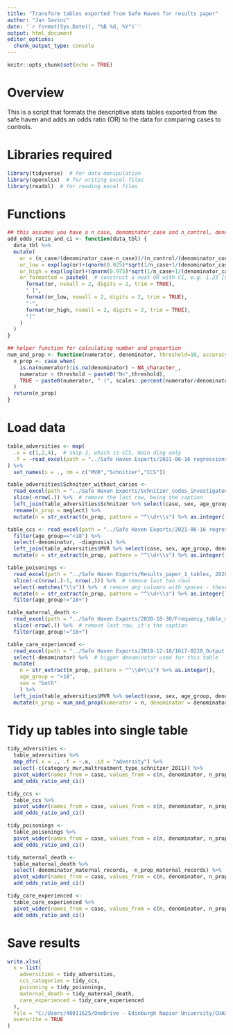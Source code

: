 ```yaml
---
title: "Transform tables exported from Safe Haven for results paper"
author: "Jan Savinc"
date: '`r format(Sys.Date(), "%B %d, %Y")`'
output: html_document
editor_options: 
  chunk_output_type: console
---
```

  
```r
knitr::opts_chunk$set(echo = TRUE)
```

# Overview

This is a script that formats the descriptive stats tables exported from the safe haven and adds an odds ratio (OR) to the data for comparing cases to controls.

# Libraries required

```r
library(tidyverse)  # for data manipulation
library(openxlsx)  # for writing excel files
library(readxl)  # for reading excel files
```

# Functions

```r
## this assumes you have a n_case, denominator_case and n_control, denominator_control variables
add_odds_ratio_and_ci <- function(data_tbl) {
  data_tbl %>%
  mutate(
    or = (n_case/(denominator_case-n_case))/(n_control/(denominator_control-n_control)),
    or_low = exp(log(or)+(qnorm(0.025)*sqrt(1/n_case+1/(denominator_case-n_case)+1/(n_control)+1/(denominator_control-denominator_case)))),
    or_high = exp(log(or)+(qnorm(0.975)*sqrt(1/n_case+1/(denominator_case-n_case)+1/(n_control)+1/(denominator_control-denominator_case)))),
    or_formatted = paste0(  # construct a neat OR with CI, e.g. 1.23 [0.95-1.95]
      format(or, nsmall = 2, digits = 2, trim = TRUE),
      " [",
      format(or_low, nsmall = 2, digits = 2, trim = TRUE),
      "-",
      format(or_high, nsmall = 2, digits = 2, trim = TRUE),
      "]"
    )
  )
}

## helper function for calculating number and proportion
num_and_prop <- function(numerator, denominator, threshold=10, accuracy=0.01) {
  n_prop <- case_when(
    is.na(numerator)|is.na(denominator) ~ NA_character_,
    numerator < threshold ~ paste0("N<",threshold),
    TRUE ~ paste0(numerator, " (", scales::percent(numerator/denominator, accuracy = accuracy), ")")
  )
  return(n_prop)
}
```

# Load data

```r
table_adversities <- map(
  .x = c(1,2,4),  # skip 3, which is CCS, main diag only
  .f = ~read_excel(path = "../Safe Haven Exports/2021-06-16 regressions/Frequency_table_MVR_Schnitzer_CCS_index_episodes_individuals_with_records_prior_to_death.xlsx", sheet = .x) %>% slice(-nrow(.)) %>% filter(age_group!="18+")
) %>% 
  set_names(x = ., nm = c("MVR","Schnitzer","CCS"))

table_adversities$Schnitzer_without_caries <-
  read_excel(path = "../Safe Haven Exports/Schnitzer_codes_investigated_2020-07-21/Frequency_table_schnitzer_codes_without_dental_caries.xlsx", sheet = "Individuals") %>% 
  slice(-nrow(.)) %>%  # remove the last row, being the caption
  left_join(table_adversities$Schnitzer %>% select(case, sex, age_group, denominator)) %>%
  rename(n_prop = neglect) %>%
  mutate(n = str_extract(n_prop, pattern = "^\\d+\\s") %>% as.integer())

table_ccs <- read_excel(path = "../Safe Haven Exports/2021-06-16 regressions/Frequency_table_ccs_categories.xlsx") %>% slice(-nrow(.)) %>%
  filter(age_group=="<18") %>%
  select(-denominator, -diagnosis) %>%
  left_join(table_adversities$MVR %>% select(case, sex, age_group, denominator)) %>%
  mutate(n = str_extract(n_prop, pattern = "^\\d+\\s") %>% as.integer())

table_poisonings <- 
  read_excel(path = "../Safe Haven Exports/Results_paper_1_tables, 2020-09-14/Frequency_table_poisonings_by_intent.xlsx", sheet = 1) %>%
  slice(-c(nrow(.)-1, nrow(.))) %>%  # remove last two rows
  select(-matches("\\s")) %>%  # remove any columns with spaces - these were added in exploration
  mutate(n = str_extract(n_prop, pattern = "^\\d+\\s") %>% as.integer()) %>%
  filter(age_group!="18+")

table_maternal_death <-
  read_excel(path = "../Safe Haven Exports/2020-10-30/Frequency_table_mothers_death_individuals_with_records_prior_to_death.xlsx", sheet = 1) %>% 
  slice(-nrow(.)) %>%  # remove last row, it's the caption
  filter(age_group!="18+")

table_care_experienced <- 
  read_excel(path = "../Safe Haven Exports/2019-12-18/1617-0228_Output released/No_fixed_abode_and_cared_for_children.xlsx", sheet = "Cared for children", range = "A7:D9") %>%
  select(-denominator) %>%  # bigger denominator used for this table
  mutate(
    n = str_extract(n_prop, pattern = "^\\d+\\s") %>% as.integer(),
    age_group = "<18",
    sex = "both"
    ) %>%
  left_join(table_adversities$MVR %>% select(case, sex, age_group, denominator)) %>%
  mutate(n_prop = num_and_prop(numerator = n, denominator = denominator))  # recalculate with new denominator
```

# Tidy up tables into single table

```r
tidy_adversities <-
  table_adversities %>%
  map_dfr(.x = ., .f = ~.x, .id = "adversity") %>%
  select(-c(category_mvr,maltreatment_type_schnitzer_2011)) %>%
  pivot_wider(names_from = case, values_from = c(n, denominator, n_prop)) %>%
  add_odds_ratio_and_ci()

tidy_ccs <-
  table_ccs %>%
  pivot_wider(names_from = case, values_from = c(n, denominator, n_prop)) %>%
  add_odds_ratio_and_ci()

tidy_poisonings <-
  table_poisonings %>%
  pivot_wider(names_from = case, values_from = c(n, denominator, n_prop)) %>%
  add_odds_ratio_and_ci()

tidy_maternal_death <-
  table_maternal_death %>%
  select(-denominator_maternal_records, -n_prop_maternal_records) %>%  # these are based on SMR02 denominator rather than the rest of the Paper 1 study
  pivot_wider(names_from = case, values_from = c(n, denominator, n_prop)) %>%
  add_odds_ratio_and_ci()

tidy_care_experienced <-
  table_care_experienced %>%
  pivot_wider(names_from = case, values_from = c(n, denominator, n_prop)) %>%
  add_odds_ratio_and_ci()
```

# Save results

```r
write.xlsx(
  x = list(
    adversities = tidy_adversities,
    ccs_categories = tidy_ccs,
    poisoning = tidy_poisonings,
    maternal_death = tidy_maternal_death,
    care_experienced = tidy_care_experienced
  ),
  file = "C:/Users/40011625/OneDrive - Edinburgh Napier University/CHASE Publications/Results paper 1/descriptives_ors_adversities_and_ccs.xlsx",
  overwrite = TRUE
)
```

